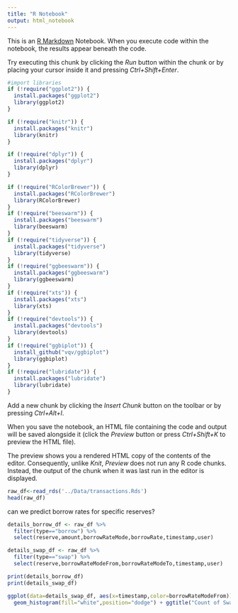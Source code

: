 ```yaml
---
title: "R Notebook"
output: html_notebook
---
```


This is an [R Markdown](http://rmarkdown.rstudio.com) Notebook. When you execute code within the notebook, the results appear beneath the code. 

Try executing this chunk by clicking the *Run* button within the chunk or by placing your cursor inside it and pressing *Ctrl+Shift+Enter*. 

```r
#import libraries
if (!require("ggplot2")) {
  install.packages("ggplot2")
  library(ggplot2)
}

if (!require("knitr")) {
  install.packages("knitr")
  library(knitr)
}

if (!require("dplyr")) {
  install.packages("dplyr")
  library(dplyr)
}

if (!require("RColorBrewer")) {
  install.packages("RColorBrewer")
  library(RColorBrewer)
}
if (!require("beeswarm")) {
  install.packages("beeswarm")
  library(beeswarm)
}
if (!require("tidyverse")) {
  install.packages("tidyverse")
  library(tidyverse)
}
if (!require("ggbeeswarm")) {
  install.packages("ggbeeswarm")
  library(ggbeeswarm)
}
if (!require("xts")) {
  install.packages("xts")
  library(xts)
}
if (!require("devtools")) {
  install.packages("devtools")
  library(devtools)
}
if (!require("ggbiplot")) {
  install_github("vqv/ggbiplot")
  library(ggbiplot)
}
if (!require("lubridate")) {
  install.packages("lubridate")
  library(lubridate)
}
```

Add a new chunk by clicking the *Insert Chunk* button on the toolbar or by pressing *Ctrl+Alt+I*.

When you save the notebook, an HTML file containing the code and output will be saved alongside it (click the *Preview* button or press *Ctrl+Shift+K* to preview the HTML file).

The preview shows you a rendered HTML copy of the contents of the editor. Consequently, unlike *Knit*, *Preview* does not run any R code chunks. Instead, the output of the chunk when it was last run in the editor is displayed.

```r
raw_df<-read_rds('../Data/transactions.Rds')
head(raw_df)
```

can we predict borrow rates for specific reserves?
```r
details_borrow_df <- raw_df %>% 
  filter(type=="borrow") %>%
  select(reserve,amount,borrowRateMode,borrowRate,timestamp,user)

details_swap_df <- raw_df %>%
  filter(type=="swap") %>%
  select(reserve,borrowRateModeFrom,borrowRateModeTo,timestamp,user)

print(details_borrow_df)
print(details_swap_df)

ggplot(data=details_swap_df, aes(x=timestamp,color=borrowRateModeFrom)) + 
  geom_histogram(fill="white",position="dodge") + ggtitle("Count of Swaps S->V and V->S Over Time")
```

```r

```

